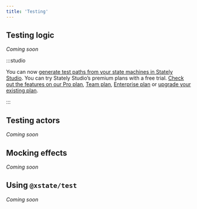 ```yaml
---
title: 'Testing'
---
```


## Testing logic

_Coming soon_

:::studio

You can now [generate test paths from your state machines in Stately Studio](generate-test-paths.mdx). You can try Stately Studio’s premium plans with a free trial. [Check out the features on our Pro plan](studio-pro-plan.mdx), [Team plan](studio-team-plan.mdx), [Enterprise plan](studio-enterprise-plan.mdx) or [upgrade your existing plan](https://stately.ai/registry/billing).

:::

## Testing actors

_Coming soon_

## Mocking effects

_Coming soon_

## Using `@xstate/test`

_Coming soon_
